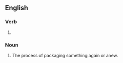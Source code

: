 ==English==

===Verb===
{{head|en|verb form}}

# {{present participle of|repackage|lang=en|nocat=1}}

===Noun===
{{en-noun}}

# The process of packaging something again or anew.